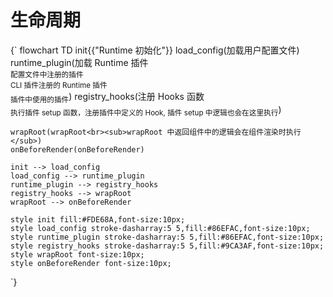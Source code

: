 # 生命周期


<Mermaid>
{`
flowchart TD
    init{{"Runtime 初始化"}}
    load_config(加载用户配置文件)
    runtime_plugin(加载 Runtime 插件<br><sub>配置文件中注册的插件<br>CLI 插件注册的 Runtime 插件<br>插件中使用的插件</sub>)
    registry_hooks(注册 Hooks 函数<br><sub>执行插件 setup 函数，注册插件中定义的 Hook, 插件 setup 中逻辑也会在这里执行</sub>)

    wrapRoot(wrapRoot<br><sub>wrapRoot 中返回组件中的逻辑会在组件渲染时执行</sub>)
    onBeforeRender(onBeforeRender)

    init --> load_config
    load_config --> runtime_plugin
    runtime_plugin --> registry_hooks
    registry_hooks --> wrapRoot
    wrapRoot --> onBeforeRender

    style init fill:#FDE68A,font-size:10px;
    style load_config stroke-dasharray:5 5,fill:#86EFAC,font-size:10px;
    style runtime_plugin stroke-dasharray:5 5,fill:#86EFAC,font-size:10px;
    style registry_hooks stroke-dasharray:5 5,fill:#9CA3AF,font-size:10px;
    style wrapRoot font-size:10px;
    style onBeforeRender font-size:10px;
`}
</Mermaid>
